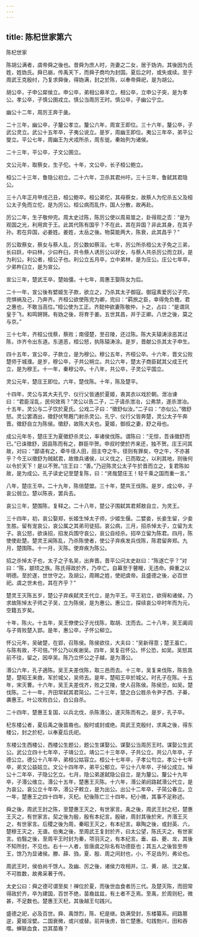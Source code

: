 ```yaml
---
---
---
```

title: 陈杞世家第六
---

陈杞世家

陈胡公满者，虞帝舜之後也。昔舜为庶人时，尧妻之二女，居于妫汭，其後因为氏姓，姓妫氏。舜已崩，传禹天下，而舜子商均为封国。夏后之时，或失或续。至于周武王克殷纣，乃复求舜後，得妫满，封之於陈，以奉帝舜祀，是为胡公。

胡公卒，子申公犀侯立。申公卒，弟相公皋羊立。相公卒，立申公子突，是为孝公。孝公卒，子慎公圉戎立。慎公当周厉王时。慎公卒，子幽公宁立。

幽公十二年，周厉王奔于彘。

二十三年，幽公卒，子釐公孝立。釐公六年，周宣王即位。三十六年，釐公卒，子武公灵立。武公十五年卒，子夷公说立。是岁，周幽王即位。夷公三年卒，弟平公燮立。平公七年，周幽王为犬戎所杀，周东徙。秦始列为诸侯。

二十三年，平公卒，子文公圉立。

文公元年，取蔡女，生子佗。十年，文公卒，长子桓公鲍立。

桓公二十三年，鲁隐公初立。二十六年，卫杀其君州吁。三十三年，鲁弑其君隐公。

三十八年正月甲戌己丑，桓公鲍卒。桓公弟佗，其母蔡女，故蔡人为佗杀五父及桓公太子免而立佗，是为厉公。桓公病而乱作，国人分散，故再赴。

厉公二年，生子敬仲完。周太史过陈，陈厉公使以周易筮之，卦得观之否：“是为观国之光，利用宾于王。此其代陈有国乎？不在此，其在异国？非此其身，在其子孙。若在异国，必姜姓。姜姓，太岳之後。物莫能两大，陈衰，此其昌乎？”

厉公取蔡女，蔡女与蔡人乱，厉公数如蔡淫。七年，厉公所杀桓公太子免之三弟，长曰跃，中曰林，少曰杵臼，共令蔡人诱厉公以好女，与蔡人共杀厉公而立跃，是为利公。利公者，桓公子也。利公立五月卒，立中弟林，是为庄公。庄公七年卒，少弟杵臼立，是为宣公。

宣公三年，楚武王卒，楚始彊。十七年，周惠王娶陈女为后。

二十一年，宣公後有嬖姬生子款，欲立之，乃杀其太子御寇。御寇素爱厉公子完，完惧祸及己，乃奔齐。齐桓公欲使陈完为卿，完曰：“羁旅之臣，幸得免负檐，君之惠也，不敢当高位。”桓公使为工正。齐懿仲欲妻陈敬仲，卜之，占曰：“是谓凤皇于飞，和鸣锵锵。有妫之後，将育于姜。五世其昌，并于正卿。八世之後，莫之与京。”

三十七年，齐桓公伐蔡，蔡败；南侵楚，至召陵，还过陈。陈大夫辕涛涂恶其过陈，诈齐令出东道。东道恶，桓公怒，执陈辕涛涂。是岁，晋献公杀其太子申生。

四十五年，宣公卒，子款立，是为穆公。穆公五年，齐桓公卒。十六年，晋文公败楚师于城濮。是岁，穆公卒，子共公朔立。共公六年，楚太子商臣弑其父成王代立，是为穆王。十一年，秦穆公卒。十八年，共公卒，子灵公平国立。

灵公元年，楚庄王即位。六年，楚伐陈。十年，陈及楚平。

十四年，灵公与其大夫孔宁、仪行父皆通於夏姬，衷其衣以戏於朝。泄冶谏曰：“君臣淫乱，民何效焉？”灵公以告二子，二子请杀泄冶，公弗禁，遂杀泄冶。十五年，灵公与二子饮於夏氏。公戏二子曰：“徵舒似汝。”二子曰：“亦似公。”徵舒怒。灵公罢酒出，徵舒伏弩厩门射杀灵公。孔宁、仪行父皆奔楚，灵公太子午奔晋。徵舒自立为陈侯。徵舒，故陈大夫也。夏姬，御叔之妻，舒之母也。

成公元年冬，楚庄王为夏徵舒杀灵公，率诸侯伐陈。谓陈曰：“无惊，吾诛徵舒而已。”已诛徵舒，因县陈而有之，群臣毕贺。申叔时使於齐来还，独不贺。庄王问其故，对曰：“鄙语有之，牵牛径人田，田主夺之牛。径则有罪矣，夺之牛，不亦甚乎？今王以徵舒为贼弑君，故徵兵诸侯，以义伐之，已而取之，以利其地，则後何以令於天下！是以不贺。”庄王曰：“善。”乃迎陈灵公太子午於晋而立之，复君陈如故，是为成公。孔子读史记至楚复陈，曰：“贤哉楚庄王！轻千乘之国而重一言。”

八年，楚庄王卒。二十九年，陈倍楚盟。三十年，楚共王伐陈。是岁，成公卒，子哀公弱立。楚以陈丧，罢兵去。

哀公三年，楚围陈，复释之。二十八年，楚公子围弑其君郏敖自立，为灵王。

三十四年，初，哀公娶郑，长姬生悼太子师，少姬生偃。二嬖妾，长妾生留，少妾生胜。留有宠哀公，哀公属之其弟司徒招。哀公病，三月，招杀悼太子，立留为太子。哀公怒，欲诛招，招发兵围守哀公，哀公自经杀。招卒立留为陈君。四月，陈使使赴楚。楚灵王闻陈乱，乃杀陈使者，使公子弃疾发兵伐陈，陈君留奔郑。九月，楚围陈。十一月，灭陈。使弃疾为陈公。

招之杀悼太子也，太子之子名吴，出奔晋。晋平公问太史赵曰：“陈遂亡乎？”对曰：“陈，颛顼之族。陈氏得政於齐，乃卒亡。自幕至于瞽瞍，无违命。舜重之以明德。至於遂，世世守之。及胡公，周赐之姓，使祀虞帝。且盛德之後，必百世祀。虞之世未也，其在齐乎？”

楚灵王灭陈五岁，楚公子弃疾弑灵王代立，是为平王。平王初立，欲得和诸侯，乃求故陈悼太子师之子吴，立为陈侯，是为惠公。惠公立，探续哀公卒时年而为元，空籍五岁矣。

十年，陈火。十五年，吴王僚使公子光伐陈，取胡、沈而去。二十八年，吴王阖闾与子胥败楚入郢。是年，惠公卒，子怀公柳立。

怀公元年，吴破楚，在郢，召陈侯。陈侯欲往，大夫曰：“吴新得意；楚王虽亡，与陈有故，不可倍。”怀公乃以疾谢吴。四年，吴复召怀公。怀公恐，如吴。吴怒其前不往，留之，因卒吴。陈乃立怀公之子越，是为湣公。

湣公六年，孔子適陈。吴王夫差伐陈，取三邑而去。十三年，吴复来伐陈，陈告急楚，楚昭王来救，军於城父，吴师去。是年，楚昭王卒於城父。时孔子在陈。十五年，宋灭曹。十六年，吴王夫差伐齐，败之艾陵，使人召陈侯。陈侯恐，如吴。楚伐陈。二十一年，齐田常弑其君简公。二十三年，楚之白公胜杀令尹子西、子綦，袭惠王。叶公攻败白公，白公自杀。

二十四年，楚惠王复国，以兵北伐，杀陈湣公，遂灭陈而有之。是岁，孔子卒。

杞东楼公者，夏后禹之後苗裔也。殷时或封或绝。周武王克殷纣，求禹之後，得东楼公，封之於杞，以奉夏后氏祀。

东楼公生西楼公，西楼公生题公，题公生谋娶公。谋娶公当周厉王时。谋娶公生武公。武公立四十七年卒，子靖公立。靖公二十三年卒，子共公立。共公八年卒，子德公立。德公十八年卒，弟桓公姑容立。桓公十七年卒，子孝公匄立。孝公十七年卒，弟文公益姑立。文公十四年卒，弟平公郁立。平公十八年卒，子悼公成立。悼公十二年卒，子隐公乞立。七月，隐公弟遂弑隐公自立，是为釐公。釐公十九年卒，子湣公维立。湣公十五年，楚惠王灭陈。十六年，湣公弟阏路弑湣公代立，是为哀公。哀公立十年卒，湣公子敕立，是为出公。出公十二年卒，子简公春立。立一年，楚惠王之四十四年，灭杞。杞後陈亡三十四年。杞小微，其事不足称述。

舜之後，周武王封之陈，至楚惠王灭之，有世家言。禹之後，周武王封之杞，楚惠王灭之，有世家言。契之後为殷，殷有本纪言。殷破，周封其後於宋，齐湣王灭之，有世家言。后稷之後为周，秦昭王灭之，有本纪言。皋陶之後，或封英、六，楚穆王灭之，无谱。伯夷之後，至周武王复封於齐，曰太公望，陈氏灭之，有世家言。伯翳之後，至周平王时封为秦，项羽灭之，有本纪言。垂、益、夔、龙，其後不知所封，不见也。右十一人者，皆唐虞之际名有功德臣也；其五人之後皆至帝王，馀乃为显诸侯。滕、薛、驺，夏、殷、周之间封也，小，不足齿列，弗论也。

周武王时，侯伯尚千馀人。及幽、厉之後，诸侯力攻相并。江、黄、胡、沈之属，不可胜数，故弗采著于传。

太史公曰：舜之德可谓至矣！禅位於夏，而後世血食者历三代。及楚灭陈，而田常得政於齐，卒为建国，百世不绝，苗裔兹兹，有土者不乏焉。至禹，於周则杞，微甚，不足数也。楚惠王灭杞，其後越王句践兴。

盛德之祀，必及百世。舜、禹馀烈，陈、杞是继。妫满受封，东楼纂系。阏路篡逆，夏姬淫嬖。二国衰微，或兴或替。前并後虏，皆亡楚惠。句践勃兴，田和吞噬。蝉联血食，岂其苗裔？

